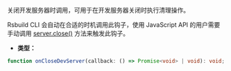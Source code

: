 关闭开发服务器时调用，可用于在开发服务器关闭时执行清理操作。

Rsbuild CLI 会自动在合适的时机调用此钩子，使用 JavaScript API 的用户需要手动调用 [server.close()](/api/javascript-api/instance#关闭-server) 方法来触发此钩子。

- **类型：**

```ts
function onCloseDevServer(callback: () => Promise<void> | void): void;
```
